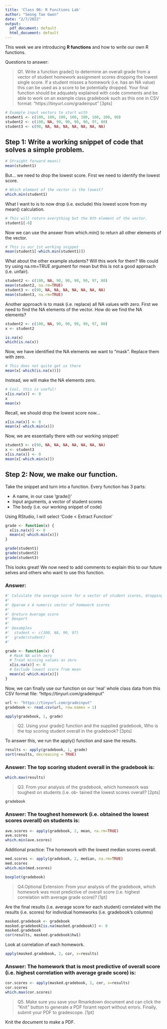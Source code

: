 ```yaml
---
title: 'Class 06: R Functions Lab'
author: "Seong Tae Gwon"
date: "2/7/2022"
output:
  pdf_document: default
  html_document: default
---
```


This week we are introducing **R functions** and how to write our own R functions.

Questions to answer:

> Q1. Write a function grade() to determine an overall grade from a vector of student homework assignment scores dropping the lowest single score. If a student misses a homework (i.e. has an NA value) this can be used as a score to be potentially dropped. Your final function should be adquately explained with code comments and be able to work on an example class gradebook such as this one in CSV format: “https://tinyurl.com/gradeinput” [3pts]

```r
# Example input vectors to start with
student1 <- c(100, 100, 100, 100, 100, 100, 100, 90)
student2 <- c(100, NA, 90, 90, 90, 90, 97, 80)
student3 <- c(90, NA, NA, NA, NA, NA, NA, NA)
```

## Step 1: Write a working snippet of code that solves a simple problem.
```r
# Straight forward mean()
mean(student1)
```

But... we need to drop the lowest score. First we need to identify the lowest score.
```r
# Which element of the vector is the lowest?
which.min(student1) 
```

What I want to is to now drop (i.e. exclude) this lowest score from my mean() calculation.
```r
# This will return everything but the 8th element of the vector.
student1[-8]
```

Now we can use the answer from which.min() to return all other elements of the vector.
```r
# This is our 1st working snippet
mean(student1[-which.min(student1)])
```

What about the other example students? Will this work for them?
We could try using na.rm=TRUE argument for mean but this is not a good approach (i.e. unfair).
```r
student2 <- c(100, NA, 90, 90, 90, 90, 97, 80)
mean(student2, na.rm=TRUE)
student3 <- c(90, NA, NA, NA, NA, NA, NA, NA)
mean(student3, na.rm=TRUE)
```

Another approach is to mask (i.e. replace) all NA values with zero.
First we need to find the NA elements of the vector. How do we find the NA elements?
```r
student2 <- c(100, NA, 90, 90, 90, 90, 97, 80)
x <- student2

is.na(x)
which(is.na(x))
```

Now, we have identified the NA elements we want to "mask". Replace them with zero.
```r
# This does not quite get us there
mean(x[-which(is.na(x))])
```

Instead, we will make the NA elements zero.
```r
# Cool, this is useful!
x[is.na(x)] <- 0
x
mean(x)
```

Recall, we should drop the lowest score now...
```r
x[is.na(x)] <- 0
mean(x[-which.min(x)])
```

Now, we are essentially there with our working snippet!
```r
student3 <- c(90, NA, NA, NA, NA, NA, NA, NA)
x <- student3
x[is.na(x)] <- 0
mean(x[-which.min(x)])
```

## Step 2: Now, we make our function.

Take the snippet and turn into a function. Every function has 3 parts:

- A name, in our case 'grade()'
- Input arguments, a vector of student scores
- The body (i.e. our working snippet of code)

Using RStudio, I will select 'Code < Extract Function'

```r
grade <- function(x) {
  x[is.na(x)] <- 0
  mean(x[-which.min(x)])
}
```

```r
grade(student1)
grade(student2)
grade(student3)
```

This looks great! We now need to add comments to explain this to our future selves and others who want to use this function.

### Answer:
```r
#' Calculate the average score for a vector of student scores, dropping the lowest score. Missing values will be treated as zero.
#'
#' @param x A numeric vector of homework scores
#'
#' @return Average score
#' @export
#'
#' @examples
#'  student <- c(100, NA, 90, 97)
#'  grade(student)
#'  

grade <- function(x) {
  # Mask NA with zero
  # Treat missing values as zero
  x[is.na(x)] <- 0
  # Exclude lowest score from mean
  mean(x[-which.min(x)])
}
```

Now, we can finally use our function on our 'real' whole class data from this CSV format file:
"https://tinyurl.com/gradeinput"

```r
url <- "https://tinyurl.com/gradeinput"
gradebook <- read.csv(url, row.names = 1)
```

```r
apply(gradebook, 1, grade)
```

> Q2. Using your grade() function and the supplied gradebook, Who is the top scoring student overall in the gradebook? [3pts]

To answer this, we run the apply() function and save the results.

```r
results <- apply(gradebook, 1, grade)
sort(results, decreasing = TRUE)
```

### Answer: The top scoring student overall in the gradebook is:
```r
which.max(results)
```

> Q3. From your analysis of the gradebook, which homework was toughest on students (i.e. ob- tained the lowest scores overall? [2pts]

```r
gradebook
```

### Answer: The toughest homework (i.e. obtained the lowest scores overall) on students is: 
```r
ave.scores <- apply(gradebook, 2, mean, na.rm=TRUE)
ave.scores
which.min(ave.scores)
```

Additional practice: The homework with the lowest median scores overall.
```r
med.scores <- apply(gradebook, 2, median, na.rm=TRUE)
med.scores
which.min(med.scores)
```
```r
boxplot(gradebook)
```


> Q4.Optional Extension: From your analysis of the gradebook, which homework was most predictive of overall score (i.e. highest correlation with average grade score)? [1pt]

Are the final results (i.e. average score for each student) correlated with the results (i.e. scores) for individual homeworks (i.e. gradebook's columns)
```r
masked.gradebook <- gradebook
masked.gradebook[is.na(masked.gradebook)] <- 0
masked.gradebook
cor(results, masked.gradebook$hw1)
```

Look at correlation of each homework.
```r
apply(masked.gradebook, 2, cor, x=results)
```

### Answer: The homework that is most predictive of overall score (i.e. highest correlation with average grade score) is: 
```r
cor.scores <- apply(masked.gradebook, 2, cor, x=results)
cor.scores
which.max(cor.scores)
```


> Q5. Make sure you save your Rmarkdown document and can click the “Knit” button to generate a PDF foramt report without errors. Finally, submit your PDF to gradescope. [1pt]

Knit the document to make a PDF.
